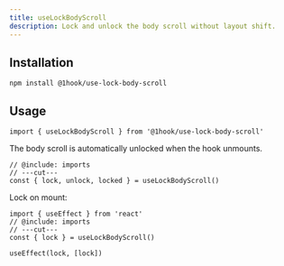 ```yaml
---
title: useLockBodyScroll
description: Lock and unlock the body scroll without layout shift.
---
```


## Installation

```package-install
npm install @1hook/use-lock-body-scroll
```

## Usage

```tsx twoslash include imports
import { useLockBodyScroll } from '@1hook/use-lock-body-scroll'
```

The body scroll is automatically unlocked when the hook unmounts.

```tsx twoslash
// @include: imports
// ---cut---
const { lock, unlock, locked } = useLockBodyScroll()
```

Lock on mount:

```tsx twoslash
import { useEffect } from 'react'
// @include: imports
// ---cut---
const { lock } = useLockBodyScroll()

useEffect(lock, [lock])
```
